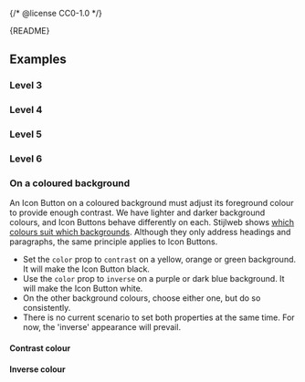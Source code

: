 {/* @license CC0-1.0 */}


<Meta of={IconButtonStories} />

<Markdown>{README}</Markdown>

<Primary />

<Controls />

## Examples

### Level 3

<Canvas of={IconButtonStories.Level3} />

### Level 4

<Canvas of={IconButtonStories.Level4} />

### Level 5

<Canvas of={IconButtonStories.Level5} />

### Level 6

<Canvas of={IconButtonStories.Level6} />

### On a coloured background

An Icon Button on a coloured background must adjust its foreground colour to provide enough contrast.
We have lighter and darker background colours, and Icon Buttons behave differently on each.
Stijlweb shows [which colours suit which backgrounds](https://amsterdam.nl/stijlweb/basiselementen/kleuren/).
Although they only address headings and paragraphs, the same principle applies to Icon Buttons.

- Set the `color` prop to `contrast` on a yellow, orange or green background.
  It will make the Icon Button black.
- Use the `color` prop to `inverse` on a purple or dark blue background.
  It will make the Icon Button white.
- On the other background colours, choose either one, but do so consistently.
- There is no current scenario to set both properties at the same time.
  For now, the 'inverse' appearance will prevail.

#### Contrast colour

<Canvas of={IconButtonStories.ContrastColour} />

#### Inverse colour

<Canvas of={IconButtonStories.InverseColour} />
